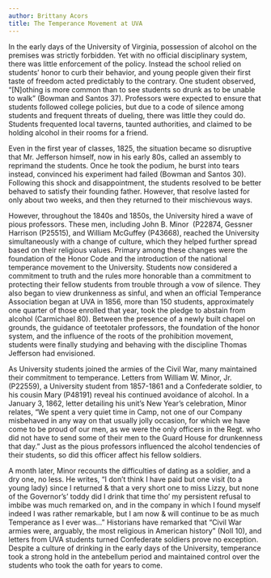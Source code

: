 ```yaml
---
author: Brittany Acors
title: The Temperance Movement at UVA
---
```

In the early days of the University of Virginia, possession of alcohol on the premises was strictly forbidden. Yet with no official disciplinary system, there was little enforcement of the policy. Instead the school relied on students’ honor to curb their behavior, and young people given their first taste of freedom acted predictably to the contrary. One student observed, “\[N\]othing is more common than to see students so drunk as to be unable to walk” (Bowman and Santos 37). Professors were expected to ensure that students followed college policies, but due to a code of silence among students and frequent threats of dueling, there was little they could do. Students frequented local taverns, taunted authorities, and claimed to be holding alcohol in their rooms for a friend.

  
Even in the first year of classes, 1825, the situation became so disruptive that Mr. Jefferson himself, now in his early 80s, called an assembly to reprimand the students. Once he took the podium, he burst into tears instead, convinced his experiment had failed (Bowman and Santos 30). Following this shock and disappointment, the students resolved to be better behaved to satisfy their founding father. However, that resolve lasted for only about two weeks, and then they returned to their mischievous ways.

  
However, throughout the 1840s and 1850s, the University hired a wave of pious professors. These men, including John B. Minor  (P22874, Gessner Harrison (P25515), and William McGuffey (P43668), reached the University simultaneously with a change of culture, which they helped further spread based on their religious values. Primary among these changes were the foundation of the Honor Code and the introduction of the national temperance movement to the University. Students now considered a commitment to truth and the rules more honorable than a commitment to protecting their fellow students from trouble through a vow of silence. They also began to view drunkenness as sinful, and when an official Temperance Association began at UVA in 1856, more than 150 students, approximately one quarter of those enrolled that year, took the pledge to abstain from alcohol (Carmichael 80). Between the presence of a newly built chapel on grounds, the guidance of teetotaler professors, the foundation of the honor system, and the influence of the roots of the prohibition movement, students were finally studying and behaving with the discipline Thomas Jefferson had envisioned.

  
As University students joined the armies of the Civil War, many maintained their commitment to temperance. Letters from William W. Minor, Jr. (P22559), a University student from 1857-1861 and a Confederate soldier, to his cousin Mary (P48191) reveal his continued avoidance of alcohol. In a January 3, 1862, letter detailing his unit’s New Year’s celebration, Minor relates, “We spent a very quiet time in Camp, not one of our Company misbehaved in any way on that usually jolly occasion, for which we have come to be proud of our men, as we were the only officers in the Regt. who did not have to send some of their men to the Guard House for drunkenness that day.” Just as the pious professors influenced the alcohol tendencies of their students, so did this officer affect his fellow soldiers.

  
A month later, Minor recounts the difficulties of dating as a soldier, and a dry one, no less. He writes, “I don’t think I have paid but one visit (to a young lady) since I returned & that a very short one to miss Lizzy, but none of the Governor’s’ toddy did I drink that time tho’ my persistent refusal to imbibe was much remarked on, and in the company in which I found myself indeed I was rather remarkable, but I am now & will continue to be as much Temperance as I ever was...” Historians have remarked that “Civil War armies were, arguably, the most religious in American history” (Noll 10), and letters from UVA students turned Confederate soldiers prove no exception. Despite a culture of drinking in the early days of the University, temperance took a strong hold in the antebellum period and maintained control over the students who took the oath for years to come.